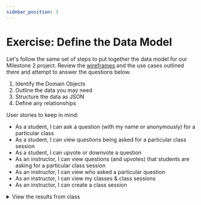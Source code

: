```yaml
---
sidebar_position: 3
---
```

# Exercise: Define the Data Model

Let's follow the same set of steps to put together the data model for our Milestone 2 project. Review the [wireframes](./project-plans-wireframes.md) and the use cases outlined there and attempt to answer the questions below.

1. Identify the Domain Objects
2. Outline the data you may need
3. Structure the data as JSON
4. Define any relationships

User stories to keep in mind:

* As a student, I can ask a question (with my name or anonymously) for a particular class
* As a student, I can view questions being asked for a particular class session
* As a student, I can upvote or downvote a question
* As an instructor, I can view questions (and upvotes) that students are asking for a particular class session
* As an instructor, I can view who asked a particular question
* As an instructor, I can view my classes & class sessions
* As an instructor, I can create a class session


<details>
<summary>
View the results from class
</summary>
<p>1. Identify the Domain Objects</p>

<p>Student Questions, Classes, and Class Sessions</p>
<p>2. Outline the data you may need</p>

```mermaid
classDiagram
  direction LR
  class Class {
    +string name
    +string id
  }
  class ClassSession {
    +string id
    +array questions
    +string classId
  }
  class Questions {
    +string id
    +string question
    +number votes
  }
  ClassSession --|> Questions
```

<p>3. Structure the data as JSON </p>
<p>

```json
{
  "classes": [{
    "name": "cs5356"
  }],
  "classSessions": [{
    "classId": "cs5356",
    "questions": [{
      "name": "danny",
      "question": "why is the sky blue?",
      "votes": 0
    }]
  }]
}
```

</p>

<p>4. Define the relationships</p>

Class Sessions have a pointer named `classId` to the class that it belongs to.

</details>
